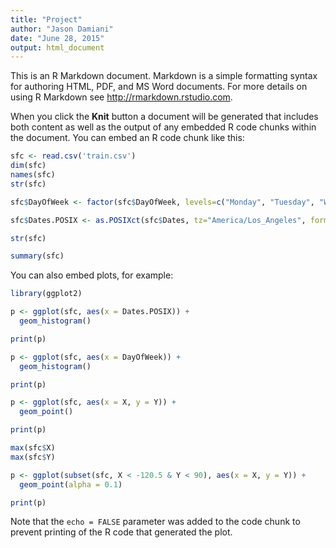 ```yaml
---
title: "Project"
author: "Jason Damiani"
date: "June 28, 2015"
output: html_document
---
```


This is an R Markdown document. Markdown is a simple formatting syntax for authoring HTML, PDF, and MS Word documents. For more details on using R Markdown see <http://rmarkdown.rstudio.com>.

When you click the **Knit** button a document will be generated that includes both content as well as the output of any embedded R code chunks within the document. You can embed an R code chunk like this:

```r
sfc <- read.csv('train.csv')
dim(sfc)
names(sfc)
str(sfc)

sfc$DayOfWeek <- factor(sfc$DayOfWeek, levels=c("Monday", "Tuesday", "Wednesday", "Thursday", "Friday", "Saturday", "Sunday"), ordered = TRUE)

sfc$Dates.POSIX <- as.POSIXct(sfc$Dates, tz="America/Los_Angeles", format = "%Y-%m-%d %H:%M:%S")

str(sfc)

summary(sfc)
```

You can also embed plots, for example:

```r
library(ggplot2)

p <- ggplot(sfc, aes(x = Dates.POSIX)) +
  geom_histogram()

print(p)

p <- ggplot(sfc, aes(x = DayOfWeek)) +
  geom_histogram()

print(p)

p <- ggplot(sfc, aes(x = X, y = Y)) +
  geom_point()

print(p)

max(sfc$X)
max(sfc$Y)

p <- ggplot(subset(sfc, X < -120.5 & Y < 90), aes(x = X, y = Y)) +
  geom_point(alpha = 0.1)

print(p)
```

Note that the `echo = FALSE` parameter was added to the code chunk to prevent printing of the R code that generated the plot.

